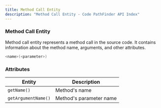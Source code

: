 ```yaml
---
title: Method Call Entity
description: "Method Call Entity - Code PathFinder API Index"
---
```



<PostHogLayout>
</PostHogLayout>

### Method Call Entity <Badge text="Entity" variant="tip" size="small" />

Method call entity represents a method call in the source code. It contains information about the method name, arguments, and other attributes.

```java
<name>(<parameter>)
```

### Attributes

| Entity                    | Description                                              |
|---------------------------|----------------------------------------------------------|
| `getName()`                    | Method's name                                            |
| `getArgumentName()`            | Method's parameter name                                  |